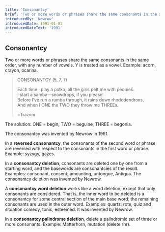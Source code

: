 ```yaml
---
title: 'Consonantcy'
brief: 'Two or more words or phrases share the same consonants in the same order.'
introducedBy: 'Newrow'
introducedDate: 1991-01-01
introducedDateText: '1991'
---
```


## Consonantcy

Two or more words or phrases share the same consonants in the same order, with any number of vowels. Y is treated as a vowel. Example: <Example>acorn, crayon, ocarina</Example>.

> CONSONANTCY (5, 7, 7)
> 
> Each time I play a polka, all the girls pelt me with peonies.<br/>
> I start a samba—snowdrops, if you please!<br/>
> Before I’ve run a rumba through, it rains down rhododendrons,<br/>
> And when I ONE the TWO they throw me THREEs.
>
> =Trazom

The solution: ONE = begin, TWO = beguine, THREE = begonia.

The consonantcy was invented by Newrow in 1991.

In a **reversed consonantcy**, the consonants of the second word or phrase are reversed with respect to the consonants in the first word or phrase. Example: syzygy, gazes.

In a **consonantcy deletion**, consonants are deleted one by one from a starting word, and the basewords are consonantcies of the result. Examples: consonant, consent; amounting, untongue, Antigua. The consonantcy deletion was invented by Newrow.

A **consonantcy word deletion** works like a word deletion, except that only consonants are considered. That is, the inner word to be deleted is a consonantcy for some central section of the main base word; the remaining consonants are used in the outer word. Examples: quartz; rote, quiz and situation comedy, tonic, esteemed. It was invented by Newrow.

In a **consonantcy palindrome deletion**, delete a palindromic set of three or more consonants. Example: Matterhorn, mutation (delete rhr). 